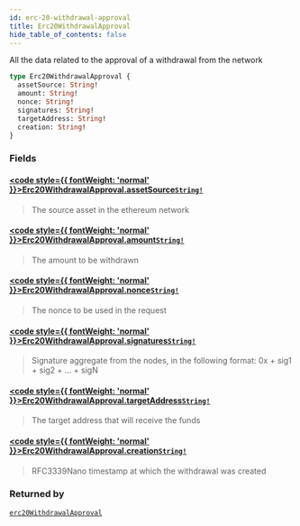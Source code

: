```yaml
---
id: erc-20-withdrawal-approval
title: Erc20WithdrawalApproval
hide_table_of_contents: false
---
```








All the data related to the approval of a withdrawal from the network

```graphql
type Erc20WithdrawalApproval {
  assetSource: String!
  amount: String!
  nonce: String!
  signatures: String!
  targetAddress: String!
  creation: String!
}
```


### Fields

#### [<code style={{ fontWeight: 'normal' }}>Erc20WithdrawalApproval.<b>assetSource</b></code>](#)<Bullet />[`String!`](/testnet/api/graphql/scalars/string) <Badge class="secondary" text="non-null"/> <Badge class="secondary" text="scalar"/>
> The source asset in the ethereum network
> 

#### [<code style={{ fontWeight: 'normal' }}>Erc20WithdrawalApproval.<b>amount</b></code>](#)<Bullet />[`String!`](/testnet/api/graphql/scalars/string) <Badge class="secondary" text="non-null"/> <Badge class="secondary" text="scalar"/>
> The amount to be withdrawn
> 

#### [<code style={{ fontWeight: 'normal' }}>Erc20WithdrawalApproval.<b>nonce</b></code>](#)<Bullet />[`String!`](/testnet/api/graphql/scalars/string) <Badge class="secondary" text="non-null"/> <Badge class="secondary" text="scalar"/>
> The nonce to be used in the request
> 

#### [<code style={{ fontWeight: 'normal' }}>Erc20WithdrawalApproval.<b>signatures</b></code>](#)<Bullet />[`String!`](/testnet/api/graphql/scalars/string) <Badge class="secondary" text="non-null"/> <Badge class="secondary" text="scalar"/>
> Signature aggregate from the nodes, in the following format:
0x + sig1 + sig2 + ... + sigN
> 

#### [<code style={{ fontWeight: 'normal' }}>Erc20WithdrawalApproval.<b>targetAddress</b></code>](#)<Bullet />[`String!`](/testnet/api/graphql/scalars/string) <Badge class="secondary" text="non-null"/> <Badge class="secondary" text="scalar"/>
> The target address that will receive the funds
> 

#### [<code style={{ fontWeight: 'normal' }}>Erc20WithdrawalApproval.<b>creation</b></code>](#)<Bullet />[`String!`](/testnet/api/graphql/scalars/string) <Badge class="secondary" text="non-null"/> <Badge class="secondary" text="scalar"/>
> RFC3339Nano timestamp at which the withdrawal was created
> 



### Returned by

[`erc20WithdrawalApproval`](/testnet/api/graphql/queries/erc-20-withdrawal-approval)  <Badge class="secondary" text="query"/>



